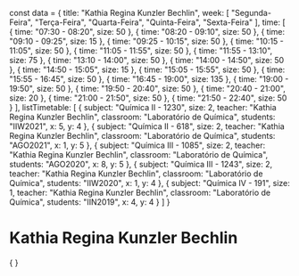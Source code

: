 const data = {
  title: "Kathia Regina Kunzler Bechlin",
  week: [
    "Segunda-Feira",
    "Terça-Feira",
    "Quarta-Feira",
    "Quinta-Feira",
    "Sexta-Feira"
  ],
  time: [
    {
      time: "07:30 - 08:20",
      size: 50
    },
    {
      time: "08:20 - 09:10",
      size: 50
    },
    {
      time: "09:10 - 09:25",
      size: 15
    },
    {
      time: "09:25 - 10:15",
      size: 50
    },
    {
      time: "10:15 - 11:05",
      size: 50
    },
    {
      time: "11:05 - 11:55",
      size: 50
    },
    {
      time: "11:55 - 13:10",
      size: 75
    },
    {
      time: "13:10 - 14:00",
      size: 50
    },
    {
      time: "14:00 - 14:50",
      size: 50
    },
    {
      time: "14:50 - 15:05",
      size: 15
    },
    {
      time: "15:05 - 15:55",
      size: 50
    },
    {
      time: "15:55 - 16:45",
      size: 50
    },
    {
      time: "16:45 - 19:00",
      size: 135
    },
    {
      time: "19:00 - 19:50",
      size: 50
    },
    {
      time: "19:50 - 20:40",
      size: 50
    },
    {
      time: "20:40 - 21:00",
      size: 20
    },
    {
      time: "21:00 - 21:50",
      size: 50
    },
    {
      time: "21:50 - 22:40",
      size: 50
    }
  ],
  listTimetable: [
    {
      subject: "Química II - 1230",
      size: 2,
      teacher: "Kathia Regina Kunzler Bechlin",
      classroom: "Laboratório de Química",
      students: "IIW2021",
      x: 5,
      y: 4
    },
    {
      subject: "Química II - 618",
      size: 2,
      teacher: "Kathia Regina Kunzler Bechlin",
      classroom: "Laboratório de Química",
      students: "AGO2021",
      x: 1,
      y: 5
    },
    {
      subject: "Química III - 1085",
      size: 2,
      teacher: "Kathia Regina Kunzler Bechlin",
      classroom: "Laboratório de Química",
      students: "AGO2020",
      x: 8,
      y: 5
    },
    {
      subject: "Química III - 1243",
      size: 2,
      teacher: "Kathia Regina Kunzler Bechlin",
      classroom: "Laboratório de Química",
      students: "IIW2020",
      x: 1,
      y: 4
    },
    {
      subject: "Química IV - 191",
      size: 1,
      teacher: "Kathia Regina Kunzler Bechlin",
      classroom: "Laboratório de Química",
      students: "IIN2019",
      x: 4,
      y: 4
    }
  ]
}

# Kathia Regina Kunzler Bechlin

<div>
    {
        <Grid
            title={data.title}
            weekDays={data.week}
            time={data.time}
            listClasses={data.listTimetable}
        />
    }
</div>